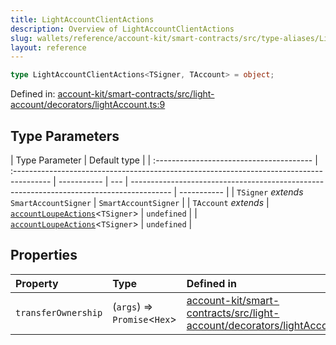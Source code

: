 ```yaml
---
title: LightAccountClientActions
description: Overview of LightAccountClientActions
slug: wallets/reference/account-kit/smart-contracts/src/type-aliases/LightAccountClientActions
layout: reference
---
```


```ts
type LightAccountClientActions<TSigner, TAccount> = object;
```

Defined in: [account-kit/smart-contracts/src/light-account/decorators/lightAccount.ts:9](https://github.com/alchemyplatform/aa-sdk/blob/49e74eee8606f480b200b4612d00d950da8a8742/account-kit/smart-contracts/src/light-account/decorators/lightAccount.ts#L9)

## Type Parameters

| Type Parameter                           | Default type                                                                             |
| :--------------------------------------- | :--------------------------------------------------------------------------------------- | ----------- | --- | ---------------------------------------------------------------------------------------- | ----------- |
| `TSigner` _extends_ `SmartAccountSigner` | `SmartAccountSigner`                                                                     |
| `TAccount` _extends_                     | [`accountLoupeActions`](../../../core/src/variables/accountLoupeActions.mdx)\<`TSigner`> | `undefined` |     | [`accountLoupeActions`](../../../core/src/variables/accountLoupeActions.mdx)\<`TSigner`> | `undefined` |

## Properties

| Property                                         | Type                          | Defined in                                                                                                                                                                                                                                          |
| :----------------------------------------------- | :---------------------------- | :-------------------------------------------------------------------------------------------------------------------------------------------------------------------------------------------------------------------------------------------------- |
| <a id="transferownership" /> `transferOwnership` | (`args`) => `Promise`\<`Hex`> | [account-kit/smart-contracts/src/light-account/decorators/lightAccount.ts:15](https://github.com/alchemyplatform/aa-sdk/blob/49e74eee8606f480b200b4612d00d950da8a8742/account-kit/smart-contracts/src/light-account/decorators/lightAccount.ts#L15) |
